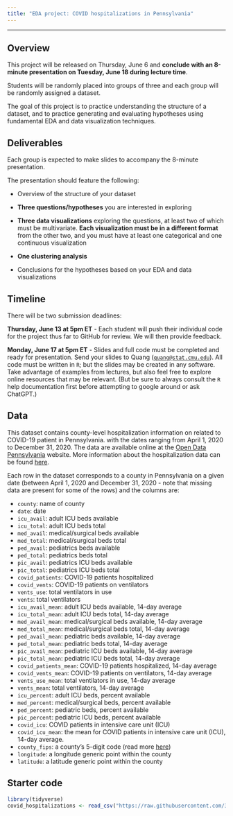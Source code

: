 ```yaml
---
title: "EDA project: COVID hospitalizations in Pennsylvania"
---
```


---

## Overview

This project will be released on Thursday, June 6 and **conclude with an 8-minute presentation on Tuesday, June 18 during lecture time**.

Students will be randomly placed into groups of three and each group will be randomly assigned a dataset.

The goal of this project is to practice understanding the structure of a dataset, and to practice generating and evaluating hypotheses using fundamental EDA and data visualization techniques.

## Deliverables

Each group is expected to make slides to accompany the 8-minute presentation.

The presentation should feature the following:

-   Overview of the structure of your dataset

-   **Three questions/hypotheses** you are interested in exploring

-   **Three data visualizations** exploring the questions, at least two of which must be multivariate. **Each visualization must be in a different format** from the other two, and you must have at least one categorical and one continuous visualization

-   **One clustering analysis**

-   Conclusions for the hypotheses based on your EDA and data visualizations

## Timeline

There will be two submission deadlines:

**Thursday, June 13 at 5pm ET** - Each student will push their individual code for the project thus far to GitHub for review. We will then provide feedback.

**Monday, June 17 at 5pm ET** - Slides and full code must be completed and ready for presentation. Send your slides to Quang ([`quang@stat.cmu.edu`](mailto:quang@stat.cmu.edu)). All code must be written in `R`; but the slides may be created in any software. Take advantage of examples from lectures, but also feel free to explore online resources that may be relevant. (But be sure to always consult the `R` help documentation first before attempting to google around or ask ChatGPT.)

## Data

This dataset contains county-level hospitalization information on related to COVID-19 patient in Pennsylvania. with the dates ranging from April 1, 2020 to December 31, 2020.
The data are available online at the [Open Data Pennsylvania](https://data.pa.gov/) website.
More information about the hospitalization data can be found [here](https://data.pa.gov/Covid-19/COVID-19-Aggregate-Hospitalizations-Current-Weekly/kayn-sjhx).

Each row in the dataset corresponds to a county in Pennsylvania on a given date (between April 1, 2020 and December 31, 2020 - note that missing data are present for some of the rows) and the columns are:


* `county`: name of county
* `date`: date            
* `icu_avail`: adult ICU beds available  
* `icu_total`: adult ICU beds total    
* `med_avail`: medical/surgical beds available    
* `med_total`: medical/surgical beds total 
* `ped_avail`: pediatrics beds available     
* `ped_total`: pediatrics beds total   
* `pic_avail`: pediatrics ICU beds available     
* `pic_total`: pediatrics ICU beds total       
* `covid_patients`: COVID-19 patients hospitalized
* `covid_vents`: COVID-19 patients on ventilators     
* `vents_use`: total ventilators in use       
* `vents`: total ventilators       
* `icu_avail_mean`: adult ICU beds available, 14-day average
* `icu_total_mean`: adult ICU beds total, 14-day average  
* `med_avail_mean`: medical/surgical beds available, 14-day average
* `med_total_mean`: medical/surgical beds total, 14-day average
* `ped_avail_mean`: pediatric beds available, 14-day average
* `ped_total_mean`: pediatric beds total, 14-day average
* `pic_avail_mean`: pediatric ICU beds available, 14-day average 
* `pic_total_mean`: pediatric ICU beds total, 14-day average
* `covid_patients_mean`: COVID-19 patients hospitalized, 14-day average
* `covid_vents_mean`: COVID-19 patients on ventilators, 14-day average
* `vents_use_mean`: total ventilators in use, 14-day average
* `vents_mean`: total ventilators, 14-day average  
* `icu_percent`: adult ICU beds, percent available  
* `med_percent`: medical/surgical beds, percent available     
* `ped_percent`: pediatric beds, percent available 
* `pic_percent`: pediatric ICU beds, percent available    
* `covid_icu`: COVID patients in intensive care unit (ICU)
* `covid_icu_mean`: the mean for COVID patients in intensive care unit (ICU), 14-day average.  
* `county_fips`: a county's 5-digit code (read more [here](https://www.census.gov/library/reference/code-lists/ansi.html))
* `longitude`: a longitude generic point within the county
* `latitude`: a latitude generic point within the county 

## Starter code

```r
library(tidyverse)
covid_hospitalizations <- read_csv("https://raw.githubusercontent.com/36-SURE/2024/main/data/covid_hospitalizations.csv")
```